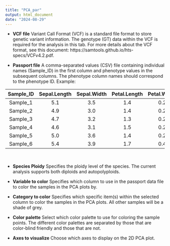 ```yaml
---
title: "PCA_par"
output: html_document
date: "2024-08-29"
---
```



* **VCF file**
Variant Call Format (VCF) is a standard file format to store genetic variant information. The genotype (GT) data within the VCF is required for the analysis in this tab. For more details about the VCF format, see this document: https://samtools.github.io/hts-specs/VCFv4.2.pdf.

* **Passport file** 
A comma-separated values (CSV) file containing individual names (Sample_ID) in the first column and phenotype values in the subsequent columns. The phenotype column names should correspond to the phenotype ID. Example: 

<center>

|Sample_ID | Sepal.Length| Sepal.Width| Petal.Length| Petal.Width|Species |
|:---------:|:------------:|:-----------:|:------------:|:-----------:|:-------:|
|Sample_1  |          5.1|         3.5|          1.4|         0.2|versicolor   |
|Sample_2  |          4.9|         3.0|          1.4|         0.2|setosa  |
|Sample_3  |          4.7|         3.2|          1.3|         0.2|setosa  |
|Sample_4  |          4.6|         3.1|          1.5|         0.2|setosa  |
|Sample_5  |          5.0|         3.6|          1.4|         0.2|setosa  |
|Sample_6  |          5.4|         3.9|          1.7|         0.4|setosa  |

</center>

&nbsp;

* **Species Ploidy** 
Specifies the ploidy level of the species. The current analysis supports both diploids and autopolyploids. 

* **Variable to color** 
Specifies which column to use in the passport data file to color the samples in the PCA plots by. 

* **Category to color** 
Specifies which specific item(s) within the selected column to color the samples in the PCA plots. All other samples will be a shade of grey. 

* **Color palette** 
Select which color palette to use for coloring the sample points. The different color palettes are separated by those that are color-blind friendly and those that are not. 

* **Axes to visualize** 
Choose which axes to display on the 2D PCA plot. 
